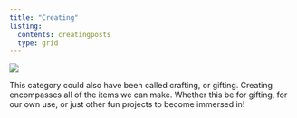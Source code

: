 ```yaml
---
title: "Creating"
listing:
  contents: creatingposts
  type: grid
---
```


![](diywallart.jpg){fig-align="center"}

This category could also have been called crafting, or gifting. Creating encompasses all of the items we can make. Whether this be for gifting, for our own use, or just other fun projects to become immersed in!
